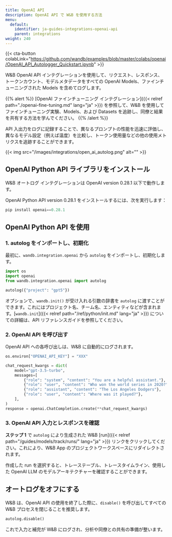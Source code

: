 ```yaml
---
title: OpenAI API
description: OpenAI API で W&B を使用する方法
menu:
  default:
    identifier: ja-guides-integrations-openai-api
    parent: integrations
weight: 240
---
```


{{< cta-button colabLink="https://github.com/wandb/examples/blob/master/colabs/openai/OpenAI_API_Autologger_Quickstart.ipynb" >}}

W&B OpenAI API インテグレーションを使用して、リクエスト、レスポンス、トークンカウント、モデルメタデータをすべての OpenAI Models、ファインチューニングされた Models を含めてログします。

{{% alert %}}
[OpenAI ファインチューニング インテグレーション]({{< relref path="./openai-fine-tuning.md" lang="ja" >}}) を参照して、W&B を使用してファインチューニング実験、Models、および Datasets を追跡し、同僚と結果を共有する方法を学んでください。
{{% /alert %}}

API 入出力をログに記録することで、異なるプロンプトの性能を迅速に評価し、異なるモデル設定（例えば温度）を比較し、トークン使用量などの他の使用メトリクスを追跡することができます。

{{< img src="/images/integrations/open_ai_autolog.png" alt="" >}}

## OpenAI Python API ライブラリをインストール

W&B オートログ インテグレーションは OpenAI version 0.28.1 以下で動作します。

OpenAI Python API version 0.28.1 をインストールするには、次を実行します：
```python
pip install openai==0.28.1
```

## OpenAI Python API を使用

### 1. autolog をインポートし、初期化
最初に、`wandb.integration.openai` から `autolog` をインポートし、初期化します。

```python
import os
import openai
from wandb.integration.openai import autolog

autolog({"project": "gpt5"})
```

オプションで、`wandb.init()` が受け入れる引数の辞書を `autolog` に渡すことができます。これにはプロジェクト名、チーム名、エンティティなどが含まれます。[`wandb.init`]({{< relref path="/ref/python/init.md" lang="ja" >}}) についての詳細は、API リファレンスガイドを参照してください。

### 2. OpenAI API を呼び出す
OpenAI API への各呼び出しは、W&B に自動的にログされます。

```python
os.environ["OPENAI_API_KEY"] = "XXX"

chat_request_kwargs = dict(
    model="gpt-3.5-turbo",
    messages=[
        {"role": "system", "content": "You are a helpful assistant."},
        {"role": "user", "content": "Who won the world series in 2020?"},
        {"role": "assistant", "content": "The Los Angeles Dodgers"},
        {"role": "user", "content": "Where was it played?"},
    ],
)
response = openai.ChatCompletion.create(**chat_request_kwargs)
```

### 3. OpenAI API 入力とレスポンスを確認

**ステップ 1** で `autolog` により生成された W&B [run]({{< relref path="/guides/models/track/runs/" lang="ja" >}}) リンクをクリックしてください。これにより、W&B App のプロジェクトワークスペースにリダイレクトされます。

作成した run を選択すると、トレーステーブル、トレースタイムライン、使用した OpenAI LLM のモデルアーキテクチャーを確認することができます。

## オートログをオフにする
W&B は、OpenAI API の使用を終了した際に、`disable()` を呼び出してすべての W&B プロセスを閉じることを推奨します。

```python
autolog.disable()
```

これで入力と補完が W&B にログされ、分析や同僚との共有の準備が整います。